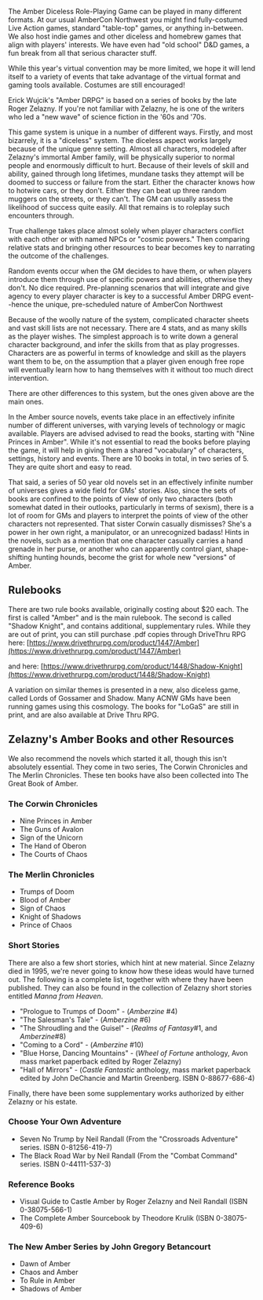 The Amber Diceless Role-Playing Game can be played in many different formats. At our usual AmberCon Northwest you
might find fully-costumed Live Action games, standard "table-top" games, or anything in-between. We also host
indie games and other diceless and homebrew games that align with players' interests. We have even had "old
school" D&D games, a fun break from all that serious character stuff.

While this year's virtual convention may be more limited, we hope it will lend itself to a variety of events that
take advantage of the virtual format and gaming tools available. Costumes are still encouraged!

Erick Wujcik's "Amber DRPG" is based on a series of books by the late Roger Zelazny. If you're not familiar with
Zelazny, he is one of the writers who led a "new wave" of science fiction in the '60s and '70s.

This game system is unique in a number of different ways. Firstly, and most bizarrely, it is a "diceless" system.
The diceless aspect works largely because of the unique genre setting. Almost all characters, modeled after
Zelazny's immortal Amber family, will be physically superior to normal people and enormously difficult to hurt.
Because of their levels of skill and ability, gained through long lifetimes, mundane tasks they attempt will be
doomed to success or failure from the start. Either the character knows how to hotwire cars, or they don't. Either
they can beat up three random muggers on the streets, or they can't. The GM can usually assess the likelihood of
success quite easily. All that remains is to roleplay such encounters through.

True challenge takes place almost solely when player characters conflict with each other or with named NPCs or
"cosmic powers." Then comparing relative stats and bringing other resources to bear becomes key to narrating the
outcome of the challenges.

Random events occur when the GM decides to have them, or when players introduce them through use of specific
powers and abilities, otherwise they don't. No dice required. Pre-planning scenarios that will integrate and give
agency to every player character is key to a successful Amber DRPG event--hence the unique, pre-scheduled nature
of AmberCon Northwest

Because of the woolly nature of the system, complicated character sheets and vast skill lists are not necessary.
There are 4 stats, and as many skills as the player wishes. The simplest approach is to write down a general
character background, and infer the skills from that as play progresses. Characters are as powerful in terms of
knowledge and skill as the players want them to be, on the assumption that a player given enough free rope will
eventually learn how to hang themselves with it without too much direct intervention.

There are other differences to this system, but the ones given above are the main ones.

In the Amber source novels, events take place in an effectively infinite number of different universes, with
varying levels of technology or magic available. Players are advised advised to read the books, starting with
"Nine Princes in Amber". While it's not essential to read the books before playing the game, it will help in
giving them a shared "vocabulary" of characters, settings, history and events. There are 10 books in total, in two
series of 5. They are quite short and easy to read.

That said, a series of 50 year old novels set in an effectively infinite number of universes gives a wide field
for GMs' stories. Also, since the sets of books are confined to the points of view of only two characters (both
somewhat dated in their outlooks, particularly in terms of sexism), there is a lot of room for GMs and players to
interpret the points of view of the other characters not represented. That sister Corwin casually dismisses? She's
a power in her own right, a manipulator, or an unrecognized badass! Hints in the novels, such as a mention that
one character casually carries a hand grenade in her purse, or another who can apparently control giant,
shape-shifting hunting hounds, become the grist for whole new "versions" of Amber.

## Rulebooks

There are two rule books available, originally costing about $20 each. The first is called "Amber" and is the main
rulebook. The second is called "Shadow Knight", and contains additional, supplementary rules. While they are out
of print, you can still purchase .pdf copies through DriveThru RPG here:
[https://www.drivethrurpg.com/product/1447/Amber](https://www.drivethrurpg.com/product/1447/Amber)

and here:
[https://www.drivethrurpg.com/product/1448/Shadow-Knight](https://www.drivethrurpg.com/product/1448/Shadow-Knight)

A variation on similar themes is presented in a new, also diceless game, called Lords of Gossamer and Shadow. Many
ACNW GMs have been running games using this cosmology. The books for "LoGaS" are still in print, and are also
available at Drive Thru RPG.


## Zelazny's Amber Books and other Resources

We also recommend the novels which started it all, though this isn't absolutely essential. They come in two
series, The Corwin Chronicles and The Merlin Chronicles. These ten books have also been collected into The Great
Book of Amber.

### The Corwin Chronicles

* Nine Princes in Amber
* The Guns of Avalon
* Sign of the Unicorn
* The Hand of Oberon
* The Courts of Chaos

### The Merlin Chronicles

* Trumps of Doom
* Blood of Amber
* Sign of Chaos
* Knight of Shadows
* Prince of Chaos

### Short Stories

There are also a few short stories, which hint at new material. Since Zelazny died in 1995, we're never going to
know how these ideas would have turned out. The following is a complete list, together with where they have been
published. They can also be found in the collection of Zelazny short stories entitled <i>Manna from Heaven</i>.

* "Prologue to Trumps of Doom" - (_Amberzine_ #4)
* "The Salesman's Tale" - (_Amberzine_ #6)
* "The Shroudling and the Guisel" - (_Realms of Fantasy_#1, and _Amberzine_#8)
* "Coming to a Cord" - (_Amberzine_ #10)
* "Blue Horse, Dancing Mountains" - (_Wheel of Fortune_ anthology, Avon mass market paperback edited by Roger Zelazny)
* "Hall of Mirrors" - (_Castle Fantastic_ anthology, mass market paperback edited by John DeChancie and
Martin Greenberg. ISBN 0-88677-686-4)

Finally, there have been some supplementary works authorized by either Zelazny or his estate.

### Choose Your Own Adventure

* Seven No Trump by Neil Randall (From the "Crossroads Adventure" series. ISBN 0-81256-419-7)
* The Black Road War by Neil Randall (From the "Combat Command" series. ISBN 0-44111-537-3)

### Reference Books

* Visual Guide to Castle Amber by Roger Zelazny and Neil Randall (ISBN 0-38075-566-1)
* The Complete Amber Sourcebook by Theodore Krulik (ISBN 0-38075-409-6)

### The New Amber Series by John Gregory Betancourt

* Dawn of Amber
* Chaos and Amber
* To Rule in Amber
* Shadows of Amber
